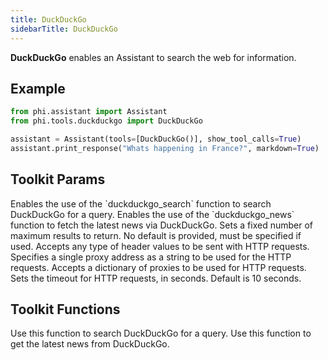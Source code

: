 ```yaml
---
title: DuckDuckGo
sidebarTitle: DuckDuckGo
---
```


**DuckDuckGo** enables an Assistant to search the web for information.

## Example

```python cookbook/tools/duckduckgo.py
from phi.assistant import Assistant
from phi.tools.duckduckgo import DuckDuckGo

assistant = Assistant(tools=[DuckDuckGo()], show_tool_calls=True)
assistant.print_response("Whats happening in France?", markdown=True)
```

## Toolkit Params

<ResponseField name="search" type="bool" default="True">
  Enables the use of the `duckduckgo_search` function to search DuckDuckGo for a
  query.
</ResponseField>
<ResponseField name="news" type="bool" default="True">
  Enables the use of the `duckduckgo_news` function to fetch the latest news via
  DuckDuckGo.
</ResponseField>
<ResponseField name="fixed_max_results" type="int">
  Sets a fixed number of maximum results to return. No default is provided, must
  be specified if used.
</ResponseField>
<ResponseField name="headers" type="Any">
  Accepts any type of header values to be sent with HTTP requests.
</ResponseField>
<ResponseField name="proxy" type="str">
  Specifies a single proxy address as a string to be used for the HTTP requests.
</ResponseField>
<ResponseField name="proxies" type="Any">
  Accepts a dictionary of proxies to be used for HTTP requests.
</ResponseField>
<ResponseField name="timeout" type="int" default="10">
  Sets the timeout for HTTP requests, in seconds. Default is 10 seconds.
</ResponseField>

## Toolkit Functions

<ResponseField name="duckduckgo_search">
  Use this function to search DuckDuckGo for a query.
</ResponseField>
<ResponseField name="duckduckgo_news">
  Use this function to get the latest news from DuckDuckGo.
</ResponseField>
